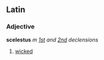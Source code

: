 ==Latin==
===Adjective===
'''scelestus''' ''m'' ''[[Wiktionary Appendix:Latin second declension|1st]] and [[Wiktionary Appendix:Latin second declension|2nd]] declensions''

#[[wicked]]